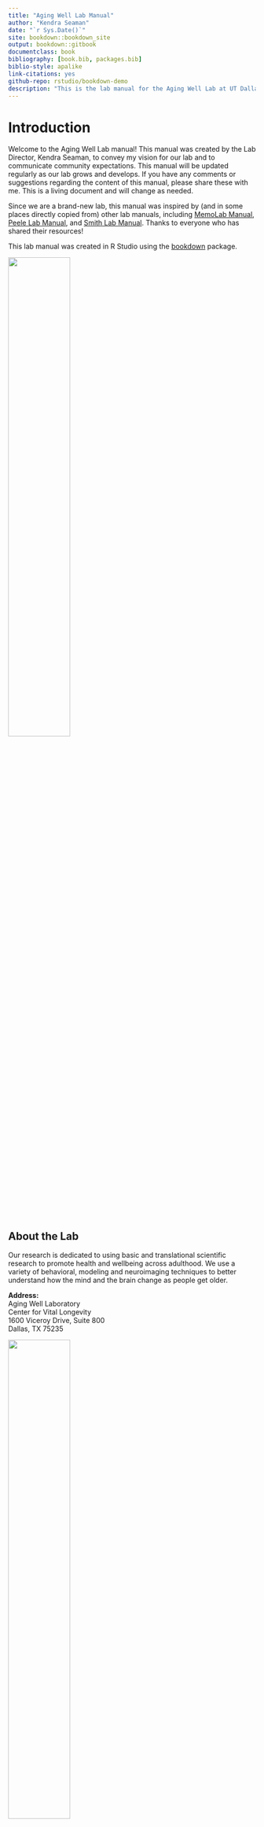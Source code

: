 ```yaml
--- 
title: "Aging Well Lab Manual"
author: "Kendra Seaman"
date: "`r Sys.Date()`"
site: bookdown::bookdown_site
output: bookdown::gitbook
documentclass: book
bibliography: [book.bib, packages.bib]
biblio-style: apalike
link-citations: yes
github-repo: rstudio/bookdown-demo
description: "This is the lab manual for the Aging Well Lab at UT Dallas. It is a living document and will be changed as needed."
---
```


# Introduction

Welcome to the Aging Well Lab manual! This manual was created by the Lab Director, Kendra Seaman, to convey my vision for our lab and to communicate community expectations. This manual will be updated regularly as our lab grows and develops. If you have any comments or suggestions regarding the content of this manual, please share these with me. This is a living document and will change as needed.  

Since we are a brand-new lab, this manual was inspired by (and in some places directly copied from) other lab manuals, including [MemoLab Manual](https://github.com/memobc/memolab-manual), [Peele Lab Manual](http://jpeelle.net/peellelab_manual.pdf), and [Smith Lab Manual](https://github.com/DVSneuro/smithlab_manual/blob/master/SmithLab_manual.pdf). Thanks to everyone who has shared their resources!

This lab manual was created in R Studio using the [bookdown](https://bookdown.org/yihui/bookdown/) package. 

![](images/awl.png){width=50%}

## About the Lab

Our research is dedicated to using basic and translational scientific research  to promote health and wellbeing across adulthood. We use a variety of behavioral, modeling and neuroimaging techniques to better understand how the mind and the brain change as people get older.

**Address:**  
Aging Well Laboratory  
Center for Vital Longevity  
1600 Viceroy Drive, Suite 800  
Dallas, TX 75235

![](images/CVL-B-Stacked.png){width=50%}

## Lab Info

The lab has several public-facing accounts that anyone can access:

* Website: https://vitallongevity.utdallas.edu/seamanlab/
* GitHub: https://github.com/agingwelllab
* OSF: https://osf.io/26jqs/  

The lab also has sites that are only accessible to lab members:

* CVL Lab Wiki: https://cvlwiki.utdallas.edu/doku.php?id=seamanlab:home
* Asana: https://app.asana.com
* Slack: https://agingwelllab.slack.com
